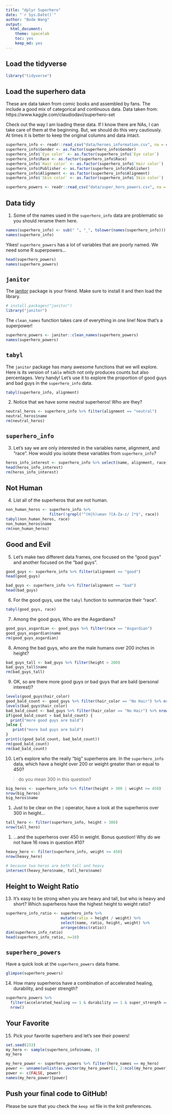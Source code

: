 ```yaml
---
title: "dplyr Superhero"
date: "`r Sys.Date()`"
author: "Bode Wang"
output:
  html_document: 
    theme: spacelab
    toc: yes
    keep_md: yes
---
```


## Load the tidyverse
```r
library("tidyverse")
```

## Load the superhero data
These are data taken from comic books and assembled by fans. The include a good mix of categorical and continuous data.  Data taken from: https://www.kaggle.com/claudiodavi/superhero-set  

Check out the way I am loading these data. If I know there are NAs, I can take care of them at the beginning. But, we should do this very cautiously. At times it is better to keep the original columns and data intact.  
```r
superhero_info <- readr::read_csv("data/heroes_information.csv", na = c("", "-99", "-"))
superhero_info$Gender <- as.factor(superhero_info$Gender)
superhero_info$`Eye color` <- as.factor(superhero_info$`Eye color`)
superhero_info$Race <- as.factor(superhero_info$Race)
superhero_info$`Hair color` <- as.factor(superhero_info$`Hair color`)
superhero_info$Publisher <- as.factor(superhero_info$Publisher)
superhero_info$Alignment <- as.factor(superhero_info$Alignment)
superhero_info$`Skin color` <- as.factor(superhero_info$`Skin color`)
```

```r
superhero_powers <- readr::read_csv("data/super_hero_powers.csv", na = c("", "-99", "-"))
```

## Data tidy
1. Some of the names used in the `superhero_info` data are problematic so you should rename them here.  
```r
names(superhero_info) <- sub(" ", "_", tolower(names(superhero_info)))
names(superhero_info)
```

Yikes! `superhero_powers` has a lot of variables that are poorly named. We need some R superpowers...
```r
head(superhero_powers)
names(superhero_powers)
```

## `janitor`
The [janitor](https://garthtarr.github.io/meatR/janitor.html) package is your friend. Make sure to install it and then load the library.  
```r
# install.packages("janitor")
library("janitor")
```

The `clean_names` function takes care of everything in one line! Now that's a superpower!
```r
superhero_powers <- janitor::clean_names(superhero_powers)
names(superhero_powers)
```

## `tabyl`
The `janitor` package has many awesome functions that we will explore. Here is its version of `table` which not only produces counts but also percentages. Very handy! Let's use it to explore the proportion of good guys and bad guys in the `superhero_info` data.  

```r
tabyl(superhero_info, alignment)
```

2. Notice that we have some neutral superheros! Who are they?
```r
neutral_heros <- superhero_info %>% filter(alignment == "neutral")
neutral_heros$name
rm(neutral_heros)
```

## `superhero_info`
3. Let's say we are only interested in the variables name, alignment, and "race". How would you isolate these variables from `superhero_info`?
```r
heros_info_interest <- superhero_info %>% select(name, alignment, race)
head(heros_info_interest)
rm(heros_info_interest)
```

## Not Human
4. List all of the superheros that are not human.
```r
non_human_heros <- superhero_info %>% 
                   filter(!grepl("^(H|h)uman ?[A-Za-z/ ]*$", race))
tabyl(non_human_heros, race)
non_human_heros$name
rm(non_human_heros)
```

## Good and Evil
5. Let's make two different data frames, one focused on the "good guys" and another focused on the "bad guys".
```r
good_guys <- superhero_info %>% filter(alignment == "good")
head(good_guys)
```

```r
bad_guys <- superhero_info %>% filter(alignment == "bad")
head(bad_guys)
```

6. For the good guys, use the `tabyl` function to summarize their "race".
```r
tabyl(good_guys, race)
```

7. Among the good guys, Who are the Asgardians?
```r
good_guys_asgardian <- good_guys %>% filter(race == "Asgardian")
good_guys_asgardian$name
rm(good_guys_asgardian)
```

8. Among the bad guys, who are the male humans over 200 inches in height?
```r
bad_guys_tall <- bad_guys %>% filter(height > 200)
bad_guys_tall$name
rm(bad_guys_tall)
```

9. OK, so are there more good guys or bad guys that are bald (personal interest)?
```r
levels(good_guys$hair_color)
good_bald_count <- good_guys %>% filter(hair_color == "No Hair") %>% nrow()
levels(bad_guys$hair_color)
bad_bald_count <- bad_guys %>% filter(hair_color == "No Hair") %>% nrow()
if(good_bald_count > bad_bald_count) {
  print("more good guys are bald")
}else {
   print("more bad guys are bald")
}
print(c(good_bald_count, bad_bald_count))
rm(good_bald_count)
rm(bad_bald_count)
```


10.  Let's explore who the really "big" superheros are. In the `superhero_info` data, which have a height over 200 or weight greater than or equal to 450?

> do you mean 300 in this question? 

```r
big_heros <- superhero_info %>% filter(height > 300 | weight >= 450)
nrow(big_heros)
big_heros$name
```

1.  Just to be clear on the `|` operator,  have a look at the superheros over 300 in height...
```r
tall_hero <- filter(superhero_info, height > 300)
nrow(tall_hero)
```

1.  ...and the superheros over 450 in weight. Bonus question! Why do we not have 16 rows in question #10?
```r
heavy_hero <- filter(superhero_info, weight >= 450)
nrow(heavy_hero)
```

```r
# because two heros are both tall and heavy
intersect(heavy_hero$name, tall_hero$name)
```

## Height to Weight Ratio
13. It's easy to be strong when you are heavy and tall, but who is heavy and short? Which superheros have the highest height to weight ratio?
```r
superhero_info_ratio <- superhero_info %>%
                        mutate(ratio = height / weight) %>%
                        select(name, ratio, height, weight) %>%
                        arrange(desc(ratio))
dim(superhero_info_ratio)
head(superhero_info_ratio, n=10)
```

## `superhero_powers`
Have a quick look at the `superhero_powers` data frame.  
```r
glimpse(superhero_powers)
```

14. How many superheros have a combination of accelerated healing, durability, and super strength?
```r
superhero_powers %>% 
  filter(accelerated_healing == 1 & durability == 1 & super_strength == 1) %>% 
  nrow()
```

## Your Favorite
15. Pick your favorite superhero and let's see their powers!
```r
set.seed(233)
my_hero <- sample(superhero_info$name, 1)
my_hero
```

```r
my_hero_power <- superhero_powers %>% filter(hero_names == my_hero)
power <- unname(unlist(as.vector(my_hero_power[1, 2:ncol(my_hero_power)])))
power <- c(FALSE, power)
names(my_hero_power)[power]
```

## Push your final code to GitHub!
Please be sure that you check the `keep md` file in the knit preferences.   